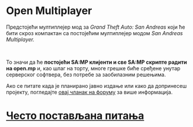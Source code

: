 # Open Multiplayer

Предстојећи мултиплејер мод за _Grand Theft Auto: San Andreas_ који ће бити скроз компактан са постојећим мултиплејер модом _San Andreas Multiplayer._

<br />

То значи да ће **постојећи SA:MP клијенти и све SA:MP скрипте радити на open.mp** и, као шлаг на торту, многе грешке биће сређене унутар серверског софтвера, без потребе за заобилазним решењима.

Ако се питате када је планирано јавно издање или како да допринесеш пројекту, погледајте [овај чланак на форуму](https://forum.open.mp/showthread.php?tid=99) за више информација.

# [Често постављана питања](/faq)
